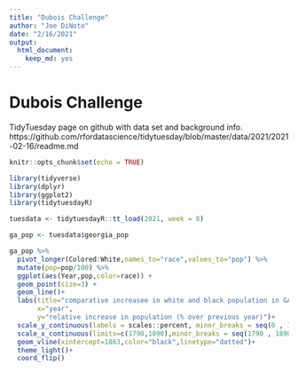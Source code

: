 ```yaml
---
title: "Dubois Challenge"
author: "Joe DiNoto"
date: "2/16/2021"
output: 
  html_document: 
    keep_md: yes
---
```


# Dubois Challenge

TidyTuesday page on github with data set and background info. https://github.com/rfordatascience/tidytuesday/blob/master/data/2021/2021-02-16/readme.md

```r
knitr::opts_chunk$set(echo = TRUE)
```

```r
library(tidyverse)
library(dplyr)
library(ggplot2)
library(tidytuesdayR)
```

```r
tuesdata <- tidytuesdayR::tt_load(2021, week = 8)
```
```r
ga_pop <- tuesdata$georgia_pop
```

```r
ga_pop %>%
  pivot_longer(Colored:White,names_to="race",values_to="pop") %>%
  mutate(pop=pop/100) %>%
  ggplot(aes(Year,pop,color=race)) +
  geom_point(size=3) +
  geom_line()+
  labs(title="comparative increasee in white and black population in GA",
       x="year",
       y="relative increase in population (% over previous year)")+
  scale_y_continuous(labels = scales::percent, minor_breaks = seq(0 , 1, .1),breaks =seq(0,1,.2))+
  scale_x_continuous(limits=c(1790,1890),minor_breaks = seq(1790 , 1890, 10),breaks=seq(1790,1890,20))+
  geom_vline(xintercept=1863,color="black",linetype="dotted")+
  theme_light()+
  coord_flip()
```

